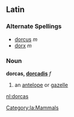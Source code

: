 ==Latin==
[[Category:la:Mammals]]

===Alternate Spellings===
*[[dorcus]] ''m''
*[[dorx]] ''m''
===Noun===
'''dorcas, [[Wiktionary Appendix:Latin third declension|dorcadis]]''' ''f''

#an [[antelope]] or [[gazelle]]

[[nl:dorcas]]
